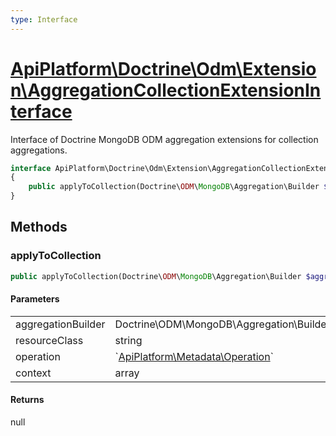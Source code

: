 ```yaml
---
type: Interface
---
```


# [ApiPlatform\Doctrine\Odm\Extension\AggregationCollectionExtensionInterface](/docs/v3.2/reference/Doctrine/Odm/Extension/AggregationCollectionExtensionInterface)

Interface of Doctrine MongoDB ODM aggregation extensions for collection aggregations.


```php
interface ApiPlatform\Doctrine\Odm\Extension\AggregationCollectionExtensionInterface
{
    public applyToCollection(Doctrine\ODM\MongoDB\Aggregation\Builder $aggregationBuilder, string $resourceClass, null|`<a href="/docs/v3.2/reference/Metadata/Operation">ApiPlatform\Metadata\Operation</a>` $operation, array $context): null
}
```
## Methods

### applyToCollection



```php
public applyToCollection(Doctrine\ODM\MongoDB\Aggregation\Builder $aggregationBuilder, string $resourceClass, null|`<a href="/docs/v3.2/reference/Metadata/Operation">ApiPlatform\Metadata\Operation</a>` $operation, array $context): null
```

#### Parameters

<table><tbody>
<tr><td>aggregationBuilder</td><td>Doctrine\ODM\MongoDB\Aggregation\Builder</td><td></td></tr><tr><td>resourceClass</td><td>string</td><td></td></tr><tr><td>operation</td><td>`<a href="/docs/v3.2/reference/Metadata/Operation">ApiPlatform\Metadata\Operation</a>`</td><td></td></tr><tr><td>context</td><td>array</td><td></td></tr>
</tbody>
</table>

#### Returns

null
